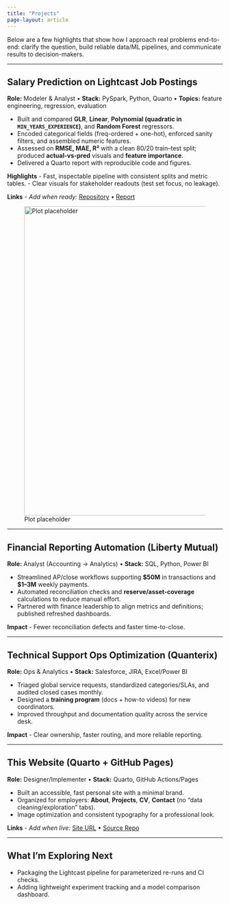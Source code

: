 ```yaml
---
title: "Projects"
page-layout: article
---
```


Below are a few highlights that show how I approach real problems end-to-end: clarify the question, build reliable data/ML pipelines, and communicate results to decision-makers.

------------------------------------------------------------------------

::: project-card
## Salary Prediction on Lightcast Job Postings

**Role:** Modeler & Analyst • **Stack:** PySpark, Python, Quarto • **Topics:** feature engineering, regression, evaluation

-   Built and compared **GLR**, **Linear**, **Polynomial (quadratic in `MIN_YEARS_EXPERIENCE`)**, and **Random Forest** regressors.
-   Encoded categorical fields (freq-ordered + one-hot), enforced sanity filters, and assembled numeric features.
-   Assessed on **RMSE, MAE, R²** with a clean 80/20 train–test split; produced **actual-vs-pred** visuals and **feature importance**.
-   Delivered a Quarto report with reproducible code and figures.

**Highlights** - Fast, inspectable pipeline with consistent splits and metric tables. - Clear visuals for stakeholder readouts (test set focus, no leakage).

**Links** - *Add when ready:* [Repository](#) • [Report](#)

![Plot placeholder](assets/salary-plot.png){.project-image width="720"}
:::

------------------------------------------------------------------------

::: project-card
## Financial Reporting Automation (Liberty Mutual)

**Role:** Analyst (Accounting → Analytics) • **Stack:** SQL, Python, Power BI

-   Streamlined AP/close workflows supporting **\$50M** in transactions and **\$1–3M** weekly payments.
-   Automated reconciliation checks and **reserve/asset-coverage** calculations to reduce manual effort.
-   Partnered with finance leadership to align metrics and definitions; published refreshed dashboards.

**Impact** - Fewer reconciliation defects and faster time-to-close.
:::

------------------------------------------------------------------------

::: project-card
## Technical Support Ops Optimization (Quanterix)

**Role:** Ops & Analytics • **Stack:** Salesforce, JIRA, Excel/Power BI

-   Triaged global service requests, standardized categories/SLAs, and audited closed cases monthly.
-   Designed a **training program** (docs + how-to videos) for new coordinators.
-   Improved throughput and documentation quality across the service desk.

**Impact** - Clear ownership, faster routing, and more reliable reporting.
:::

------------------------------------------------------------------------

::: project-card
## This Website (Quarto + GitHub Pages)

**Role:** Designer/Implementer • **Stack:** Quarto, GitHub Actions/Pages

-   Built an accessible, fast personal site with a minimal brand.
-   Organized for employers: **About**, **Projects**, **CV**, **Contact** (no “data cleaning/exploration” tabs).
-   Image optimization and consistent typography for a professional look.

**Links** - *Add when live:* [Site URL](#) • [Source Repo](#)
:::

------------------------------------------------------------------------

## What I’m Exploring Next

-   Packaging the Lightcast pipeline for parameterized re-runs and CI checks.
-   Adding lightweight experiment tracking and a model comparison dashboard.
